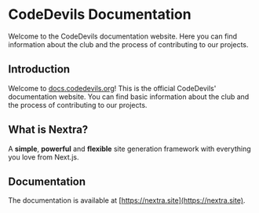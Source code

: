 
# CodeDevils Documentation 

Welcome to the CodeDevils documentation website. Here you can find information about the club and the process of contributing to our projects.

## Introduction

Welcome to [docs.codedevils.org](/)! This is the official CodeDevils' documentation website. You can find basic information about the club and the process of contributing to our projects.

## What is Nextra?

A **simple**, **powerful** and **flexible** site generation framework with everything you love from Next.js.

## Documentation

The documentation is available at [https://nextra.site](https://nextra.site).
